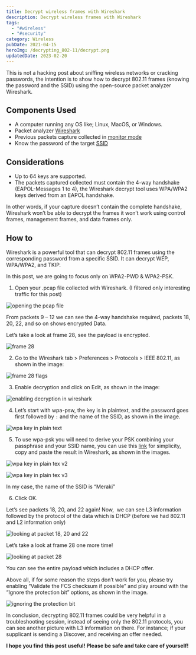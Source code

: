 ```yaml
---
title: Decrypt wireless frames with Wireshark
description: Decrypt wireless frames with Wireshark
tags: 
  - "#wireless" 
  - "#security"
category: Wireless
pubDate: 2021-04-15
heroImg: /decrypting_802-11/decrypt.png
updatedDate: 2023-02-20
---
```




<Warning>
  This is not a hacking post about sniffing wireless networks or cracking passwords, the intention is to show how to decrypt 802.11 frames (knowing the password and the SSID) using the open-source packet analyzer Wireshark.
</Warning>

## Components Used

- A computer running any OS like; Linux, MacOS, or Windows.
- Packet analyzer <a href="https://www.wireshark.org/download.html" target="_blank">Wireshark</a>
- Previous packets capture collected in <a href="https://documentation.meraki.com/MR/Monitoring_and_Reporting/Capturing_Wireless_Traffic_from_a_Client_Machine)" target="_blank">monitor mode</a>
- Know the password of the target <a href="https://en.wikipedia.org/wiki/Service_set_(802.11_network" target="_blank">SSID</a>

## Considerations

- Up to 64 keys are supported.
- The packets captured collected must contain the 4-way handshake (EAPOL-Messages 1 to 4), the Wireshark decrypt tool uses WPA/WPA2 keys derived from an EAPOL handshake.

In other words, if your capture doesn’t contain the complete handshake, Wireshark won’t be able to decrypt the frames it won’t work using control frames, management frames, and data frames only.

## How to

Wireshark is a powerful tool that can decrypt 802.11 frames using the corresponding password from a specific SSID. It can decrypt WEP, WPA/WPA2, and TKIP.

In this post, we are going to focus only on WPA2-PWD & WPA2-PSK.

1.  Open your .pcap file collected with Wireshark. (I filtered only interesting traffic for this post)

![opening the pcap file](/decrypting_802-11/image_01.png)

From packets 9 – 12 we can see the 4-way handshake required, packets 18, 20, 22, and so on shows encrypted Data.

Let’s take a look at frame 28, see the payload is encrypted.

![frame 28](/decrypting_802-11/image_02.png)

2. Go to the Wireshark tab > Preferences > Protocols > IEEE 802.11, as shown in the image:

![frame 28 flags](/decrypting_802-11/image_03.png)

3. Enable decryption and click on Edit, as shown in the image:

![enabling decryption in wireshark](/decrypting_802-11/image_04.png)

4. Let’s start with wpa-psw, the key is in plaintext, and the password goes first followed by `:` and the name of the SSID, as shown in the image.

![wpa key in plain text](/decrypting_802-11/image_05.png)

5. To use wpa-psk you will need to derive your PSK combining your passphrase and your SSID name, you can use this <a href="https://www.wireshark.org/tools/wpa-psk.html" target="_blank">link</a> for simplicity, copy and paste the result in Wireshark, as shown in the images.

![wpa key in plain tex v2](/decrypting_802-11/image_06.png)

![wpa key in plain tex v3](/decrypting_802-11/image_07.png)

In my case, the name of the SSID is “Meraki”

6. Click OK.

Let’s see packets 18, 20, and 22 again! Now,  we can see L3 information followed by the protocol of the data which is DHCP (before we had 802.11 and L2 information only)

![looking at packet 18, 20 and 22](/decrypting_802-11/image_08.png)

Let’s take a look at frame 28 one more time!

![looking at packet 28](/decrypting_802-11/image_09.png)

You can see the entire payload which includes a DHCP offer.

<Note>
  Above all, if for some reason the steps don’t work for you, please try enabling “Validate the FCS checksum if possible” and play around with the “Ignore the protection bit” options, as shown in the image.
</Note>

![ignoring the protection bit](/decrypting_802-11/image_10.png)

In conclusion, decrypting 802.11 frames could be very helpful in a troubleshooting session, instead of seeing only the 802.11 protocols, you can see another picture with L3 information on there. For instance; if your supplicant is sending a Discover, and receiving an offer needed.

**I hope you find this post useful! Please be safe and take care of yourself!**
